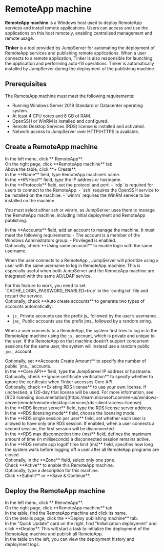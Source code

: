# RemoteApp machine

**RemoteApp machine** is a Windows host used to deploy RemoteApp services and install remote applications. Users can access and use the applications on this host remotely, enabling centralized management and remote usage.

**Tinker** is a tool provided by JumpServer for automating the deployment of RemoteApp services and publishing remote applications.  When a user connects to a remote application, Tinker is also responsible for launching the application and performing auto-fill operations. Tinker is automatically installed by JumpServer during the deployment of the publishing machine.

## Prerequisites

The RemoteApp machine must meet the following requirements:

- Running Windows Server 2019 Standard or Datacenter operating system.
- At least 4 CPU cores and 8 GB of RAM.
- OpenSSH or WinRM is installed and configured.
- Remote Desktop Services (RDS) license is installed and activated.
- Network access to JumpServer over HTTP/HTTPS is available.

## Create a RemoteApp machine

<Steps>
<div>
<Nav name="system-settings" />
</div>

<div>
In the left menu, click **<Icon name="Application" /> RemoteApp**.
</div>

<div>
On the right page, click **RemoteApp machine** tab.
</div>

<div>
Above the table, click **+ Create**.
</div>

<div>
In the **Name** field, type RemoteApp machine’s name.
</div>

<div>
In the **IP/Host** field, type the IP address or hostname.
</div>

<div>
In the **Protocols** field, set the protocol and port.
- `rdp` is required for users to connect to the RemoteApp.
- `ssh` requires the OpenSSH service to be installed on the machine.
- `winrm` requires the WinRM service to be installed on the machine.

You must select either ssh or winrm, as JumpServer uses them to manage the RemoteApp machine, including initial deployment and RemoteApp publishing.

</div>

<div>
In the **Accounts** field, add an account to manage the machine. It must meet the following requirements:
- The account is a member of the Windows Administrators group.
- Privileged is enabled.
</div>

<div>
Optionally, check **Using same account** to enable login with the same username. 

When the user connects to a RemoteApp , JumpServer will prioritize using a user with the same username to log in RemoteApp machine. This is especially useful when both JumpServer and the RemoteApp machine are integrated with the same AD/LDAP service.

<Alert type="important">
For this feature to work, you need to set `CACHE_LOGIN_PASSWORD_ENABLED=true` in the `config.txt` file and restart the service.
</Alert>

</div>

<div>
Optionally, check **Auto create accounts** to generate two types of accounts automatically:

- `js_`  Private accounts use the prefix js_ followed by the user’s username.
- `jms_` Public accounts use the prefix jms_ followed by a random string.

When a user connects to a RemoteApp, the system first tries to log in to the RemoteApp machine using the `js_` account, which is private and unique to the user.
If the RemoteApp on that machine doesn't support concurrent sessions for the same user, the system will instead use a random public `jms_` account.

</div>

<div>
Optionally, set **Accounts Create Amount** to specify the number of public `jms_` accounts.
</div>

<div>
In the **Core API** field, type the JumpServer IP address or hostname.
</div>

<div>
Optionally, check **Ignore certificate verification** to specify whether to ignore the certificate when Tinker accesses Core API.
</div>

<div>
Optionally, check **Existing RDS license** to use your own license. If unchecked, a 120-day trial license will be used. For more information, see [RDS licensing documentation](https://learn.microsoft.com/en-us/windows-server/remote/remote-desktop-services/rds-client-access-license).

<Steps stepLevel="2">
  <div>
  In the **RDS license server** field, type the RDS license server address.

  </div>

  <div>
  In the **RDS licensing mode** field, choose the licensing mode.
  </div>

  <div>
  In the **RDS single session per user** field, set whether each user is allowed to have only one RDS session. If enabled, when a user connects a second session, the first session will be disconnected.
  </div>

  <div>
  In the **RDS max disconnection time (ms)** field, defines the maximum amount of time (in milliseconds) a disconnected session remains active.
  </div>

  <div>
  In the **RDS remote app logoff time limit (ms)** field, specifies how long the system waits before logging off a user after all RemoteApp programs are closed.

  </div>
</Steps>
</div>

<div>
Optionally, in the **Zone** field, select only one zone.
</div>

<div>
Check **Active** to enable this RemoteApp machine.
</div>

<div>
Optionally, type a description for this machine.
</div>

<div>
Click **Submit** or **Save & Continue**.
</div>

</Steps>

## Deploy the RemoteApp machine

<Steps>

<div>
<Nav name="system-settings" />
</div>

<div>
In the left menu, click **<Icon name="Application" /> RemoteApp**.
</div>

<div>
On the right page, click **RemoteApp machine** tab.
</div>

<div>
In the table, find the RemoteApp machine and click its name.
</div>

<div>
On the details page, click the **Deploy publishing machine** tab.
</div>

<div>
In the "Quick Update" card on the right, find "Initialization deployment" and click **Deploy**. This will start a task to initialize the deployment of the RemoteApp machine and publish all RemoteApp.
</div>

<div>
In the table on the left, you can view the deployment history and deployment logs.
</div>

</Steps>

